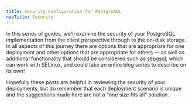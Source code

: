 ```yaml
---
title: Security Configuration for PostgreSQL
navTitle: Security
---
```


In this series of guides, we'll examine the security of your PostgreSQL implementation from the client perspective through to the on-disk storage. In all aspects of this journey there are options that are appropriate for one deployment and other options that are appropriate for others — as well as additional functionality that should be considered such as [sepgsql](https://www.postgresql.org/docs/current/sepgsql.html), which can work with SELinux, and could take an entire blog series to describe on its own!

Hopefully these posts are helpful in reviewing the security of your deployments, but do remember that each deployment scenario is unique and the suggestions made here are not a "one size fits all" solution.